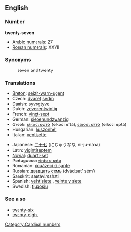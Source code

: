 ==English==

=== Number ===
'''twenty-seven'''

*[[w:Arabic numerals|Arabic numerals]]: 27
*[[w:Roman numerals|Roman numerals]]: XXVII

=== Synonyms ===
:seven and twenty

=== Translations ===
{{top}}
*[[Breton]]: [[seizh-warn-ugent]]
*Czech: [[dvacet]] [[sedm]]
*Danish: [[syvogtyve]]
*Dutch: [[zevenentwintig]]
*French: [[vingt-sept]] {{m}}
*German: [[siebenundzwanzig]]
*Greek: [[είκοσι εφτά]] (eíkosi eftá), [[είκοσι επτά]] (eíkosi eptá)
*Hungarian: [[huszonhét]]
*Italian: [[ventisette]] {{m}}
{{mid}}
*Japanese: [[二十七]] (にじゅうなな, ni-jū-nána)
*Latin: [[vigintiseptem]]
*[[Novial]]: [[duanti-set]]
*Portuguese: [[vinte e sete]] {{m}}
*Romanian: [[douăzeci şi şapte]]
*Russian: [[двадцать семь]] (dvádtsat’ sém’)
*Sanskrit: saptávi''m''shati
*Spanish: [[veintisiete]] {{m}}, [[veinte y siete]] {{m}}
*Swedish: [[tjugosju]]
{{bottom}}

=== See also ===
*[[twenty-six]]
*[[twenty-eight]]

[[Category:Cardinal numbers]]